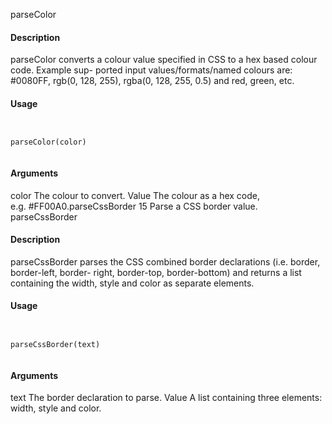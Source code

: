 parseColor

#### Description

parseColor converts a colour value specified in CSS to a hex based colour code. Example sup-
ported input values/formats/named colours are: #0080FF, rgb(0, 128, 255), rgba(0, 128, 255, 0.5)
and red, green, etc.

#### Usage
<pre><code>

parseColor(color)

</code></pre>
#### Arguments

color
The colour to convert.
Value
The colour as a hex code, e.g. #FF00A0.parseCssBorder
15
Parse a CSS border value.
parseCssBorder

#### Description

parseCssBorder parses the CSS combined border declarations (i.e. border, border-left, border-
right, border-top, border-bottom) and returns a list containing the width, style and color as separate
elements.

#### Usage
<pre><code>

parseCssBorder(text)

</code></pre>
#### Arguments

text
The border declaration to parse.
Value
A list containing three elements: width, style and color.

